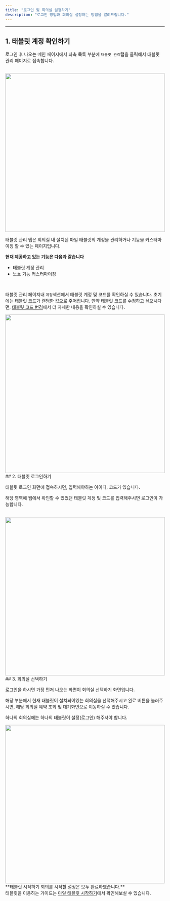 ```yaml
---
title: "로그인 및 회의실 설정하기"
description: "로그인 방법과 회의실 설정하는 방법을 알려드립니다."
---
```


---

## 1. 태블릿 계정 확인하기

로그인 후 나오는 메인 페이지에서 좌측 목록 부분에 `태블릿 관리`탭을 클릭해서 태블릿 관리 페이지로 접속합니다.

<br />

<Frame>
    <img src="/images/essentials/tablet-login/img1.png" width="100%" height="500" />
</Frame>

태블릿 관리 탭은 회의실 내 설치된 마일 태블릿의 계정을 관리하거나 기능을 커스터마이징 할 수 있는 페이지입니다.

**현재 제공하고 있는 기능은 다음과 같습니다**

-   태블릿 계정 관리
-   노쇼 기능 커스터마이징

<br />

태블릿 관리 페이지내 `계정`섹션에서 태블릿 계정 및 코드를 확인하실 수 있습니다.
초기에는 태블릿 코드가 랜덤한 값으로 주어집니다. 만약 태블릿 코드를 수정하고 싶으시다면, <a href="https://mile.mintlify.app/essentials/manage-account/update-code">태블릿 코드 변경</a>에서 더 자세한 내용을 확인하실 수 있습니다.

<Frame>
    <img src="/images/essentials/tablet-login/img2.png" width="100%" height="500" />
</Frame>
<br />
## 2. 태블릿 로그인하기

태블릿 로그인 화면에 접속하시면, 입력해야하는 아이디, 코드가 있습니다.

해당 영역에 웹에서 확인할 수 있었던 태블릿 계정 및 코드를 입력해주시면 로그인이 가능합니다.

<br />
<Frame>
    <img src="/images/essentials/tablet-login/img3.png" width="100%" height="500" />
</Frame>

<br />
## 3. 회의실 선택하기

로그인을 하시면 가장 먼저 나오는 화면이 회의실 선택하기 화면입니다.

해당 부분에서 현재 태블릿이 설치되어있는 회의실을 선택해주시고 완료 버튼을 눌러주시면, 해당 회의실 예약 조회 및 대기화면으로 이동하실 수 있습니다.

<Info>하나의 회의실에는 하나의 태블릿이 설정(로그인) 해주셔야 합니다.</Info>

<Frame>
    <img src="/images/essentials/tablet-login/img4.png" width="100%" height="500" />
</Frame>

<br />
**태블릿 시작하기 회의를 시작할 설정은 모두 완료하였습니다.** <br />
태블릿을 이용하는 가이드는 <a href="https://mile.mintlify.app/tablet/show">마일 태블릿 시작하기</a>에서 확인해보실 수 있습니다.
